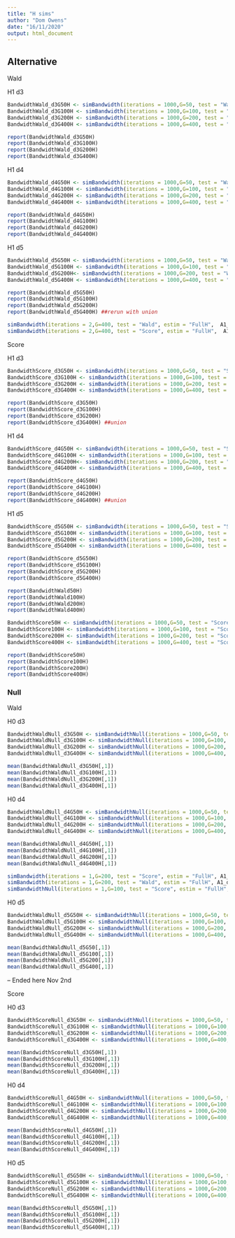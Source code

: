 ```yaml
---
title: "H sims"
author: "Dom Owens"
date: "16/11/2020"
output: html_document
---
```


## Alternative 
Wald

H1 d3
```r
BandwidthWald_d3G50H <- simBandwidth(iterations = 1000,G=50, test = "Wald", estim = "FullH", A1_d3,A2_d3,A3_d3)
BandwidthWald_d3G100H <- simBandwidth(iterations = 1000,G=100, test = "Wald", estim = "FullH", A1_d3,A2_d3,A3_d3)
BandwidthWald_d3G200H <- simBandwidth(iterations = 1000,G=200, test = "Wald", estim = "FullH", A1_d3,A2_d3,A3_d3)
BandwidthWald_d3G400H <- simBandwidth(iterations = 1000,G=400, test = "Wald", estim = "FullH", A1_d3,A2_d3,A3_d3, criterion = "eta") ##
```
```r
report(BandwidthWald_d3G50H)
report(BandwidthWald_d3G100H)
report(BandwidthWald_d3G200H)
report(BandwidthWald_d3G400H)
```


H1 d4
```r
BandwidthWald_d4G50H <- simBandwidth(iterations = 1000,G=50, test = "Wald", estim = "FullH", A1_d4,A2_d4,A3_d4)
BandwidthWald_d4G100H <- simBandwidth(iterations = 1000,G=100, test = "Wald", estim = "FullH", A1_d4,A2_d4,A3_d4)
BandwidthWald_d4G200H <- simBandwidth(iterations = 1000,G=200, test = "Wald", estim = "FullH", A1_d4,A2_d4,A3_d4)
BandwidthWald_d4G400H <- simBandwidth(iterations = 1000,G=400, test = "Wald", estim = "FullH", A1_d4,A2_d4,A3_d4, criterion = "eta") ##
```
```r
report(BandwidthWald_d4G50H)
report(BandwidthWald_d4G100H)
report(BandwidthWald_d4G200H)
report(BandwidthWald_d4G400H)
```

H1 d5
```r
BandwidthWald_d5G50H <- simBandwidth(iterations = 1000,G=50, test = "Wald", estim = "FullH", A1_d5,A2_d5,A3_d5)
BandwidthWald_d5G100H <- simBandwidth(iterations = 1000,G=100, test = "Wald", estim = "FullH",  A1_d5,A2_d5,A3_d5)
BandwidthWald_d5G200H<- simBandwidth(iterations = 1000,G=200, test = "Wald", estim = "FullH",  A1_d5,A2_d5,A3_d5)
BandwidthWald_d5G400H <- simBandwidth(iterations = 1000,G=400, test = "Wald", estim = "FullH",  A1_d5,A2_d5,A3_d5, criterion = "eta")
```
```r
report(BandwidthWald_d5G50H)
report(BandwidthWald_d5G100H)
report(BandwidthWald_d5G200H)
report(BandwidthWald_d5G400H) ##rerun with union
```

```r
simBandwidth(iterations = 2,G=400, test = "Wald", estim = "FullH",  A1_d5,A2_d5,A3_d5, criterion = "eta")
simBandwidth(iterations = 2,G=400, test = "Score", estim = "FullH",  A1_d5,A2_d5,A3_d5, criterion = "eta")
```



Score

H1 d3
```r
BandwidthScore_d3G50H <- simBandwidth(iterations = 1000,G=50, test = "Score", estim = "FullH", A1_d3,A2_d3,A3_d3)
BandwidthScore_d3G100H <- simBandwidth(iterations = 1000,G=100, test = "Score", estim = "FullH", A1_d3,A2_d3,A3_d3)
BandwidthScore_d3G200H <- simBandwidth(iterations = 1000,G=200, test = "Score", estim = "FullH", A1_d3,A2_d3,A3_d3)
BandwidthScore_d3G400H <- simBandwidth(iterations = 1000,G=400, test = "Score", estim = "FullH", A1_d3,A2_d3,A3_d3, criterion = "eta")
```
```r
report(BandwidthScore_d3G50H)
report(BandwidthScore_d3G100H)
report(BandwidthScore_d3G200H)
report(BandwidthScore_d3G400H) ##union
```


H1 d4
```r
BandwidthScore_d4G50H <- simBandwidth(iterations = 1000,G=50, test = "Score", estim = "FullH", A1_d4,A2_d4,A3_d4)
BandwidthScore_d4G100H <- simBandwidth(iterations = 1000,G=100, test = "Score", estim = "FullH", A1_d4,A2_d4,A3_d4)
BandwidthScore_d4G200H<- simBandwidth(iterations = 1000,G=200, test = "Score", estim = "FullH", A1_d4,A2_d4,A3_d4)
BandwidthScore_d4G400H <- simBandwidth(iterations = 1000,G=400, test = "Score", estim = "FullH", A1_d4,A2_d4,A3_d4, criterion = "eta")
```
```r
report(BandwidthScore_d4G50H)
report(BandwidthScore_d4G100H)
report(BandwidthScore_d4G200H)
report(BandwidthScore_d4G400H) ##union
```

H1 d5
```r
BandwidthScore_d5G50H <- simBandwidth(iterations = 1000,G=50, test = "Score", estim = "FullH", A1_d5,A2_d5,A3_d5)
BandwidthScore_d5G100H <- simBandwidth(iterations = 1000,G=100, test = "Score", estim = "FullH",  A1_d5,A2_d5,A3_d5)
BandwidthScore_d5G200H <- simBandwidth(iterations = 1000,G=200, test = "Score", estim = "FullH",  A1_d5,A2_d5,A3_d5)
BandwidthScore_d5G400H <- simBandwidth(iterations = 1000,G=400, test = "Score", estim = "FullH",  A1_d5,A2_d5,A3_d5, criterion = "eta")
```
```r
report(BandwidthScore_d5G50H)
report(BandwidthScore_d5G100H)
report(BandwidthScore_d5G200H)
report(BandwidthScore_d5G400H)
```


```r
report(BandwidthWald50H)
report(BandwidthWald100H)
report(BandwidthWald200H)
report(BandwidthWald400H)
```

```r
BandwidthScore50H <- simBandwidth(iterations = 1000,G=50, test = "Score")
BandwidthScore100H <- simBandwidth(iterations = 1000,G=100, test = "Score")
BandwidthScore200H <- simBandwidth(iterations = 1000,G=200, test = "Score")
BandwidthScore400H <- simBandwidth(iterations = 1000,G=400, test = "Score")
```

```r
report(BandwidthScore50H)
report(BandwidthScore100H)
report(BandwidthScore200H)
report(BandwidthScore400H)
```

### Null


Wald

H0 d3
```r
BandwidthWaldNull_d3G50H <- simBandwidthNull(iterations = 1000,G=50, test = "Wald", estim = "FullH", A1_d3)
BandwidthWaldNull_d3G100H <- simBandwidthNull(iterations = 1000,G=100, test = "Wald", estim = "FullH", A1_d3)
BandwidthWaldNull_d3G200H <- simBandwidthNull(iterations = 1000,G=200, test = "Wald", estim = "FullH", A1_d3)
BandwidthWaldNull_d3G400H <- simBandwidthNull(iterations = 1000,G=400, test = "Wald", estim = "FullH", A1_d3)
```
```r
mean(BandwidthWaldNull_d3G50H[,1])
mean(BandwidthWaldNull_d3G100H[,1])
mean(BandwidthWaldNull_d3G200H[,1])
mean(BandwidthWaldNull_d3G400H[,1])
```

H0 d4
```r
BandwidthWaldNull_d4G50H <- simBandwidthNull(iterations = 1000,G=50, test = "Wald", estim = "FullH", A1_d4)
BandwidthWaldNull_d4G100H <- simBandwidthNull(iterations = 1000,G=100, test = "Wald", estim = "FullH", A1_d4)
BandwidthWaldNull_d4G200H <- simBandwidthNull(iterations = 1000,G=200, test = "Wald", estim = "FullH", A1_d4)
BandwidthWaldNull_d4G400H <- simBandwidthNull(iterations = 1000,G=400, test = "Wald", estim = "FullH", A1_d4)
```
```r
mean(BandwidthWaldNull_d4G50H[,1])
mean(BandwidthWaldNull_d4G100H[,1])
mean(BandwidthWaldNull_d4G200H[,1])
mean(BandwidthWaldNull_d4G400H[,1])
```

```r
simBandwidth(iterations = 1,G=200, test = "Score", estim = "FullH", A1_d4, A2_d4,A3_d4)
simBandwidth(iterations = 1,G=200, test = "Wald", estim = "FullH", A1_d4, A2_d4,A3_d4)
simBandwidthNull(iterations = 1,G=100, test = "Score", estim = "FullH", A1_d4)
```

H0 d5
```r
BandwidthWaldNull_d5G50H <- simBandwidthNull(iterations = 1000,G=50, test = "Wald", estim = "FullH", A1_d5)
BandwidthWaldNull_d5G100H <- simBandwidthNull(iterations = 1000,G=100, test = "Wald", estim = "FullH", A1_d5)
BandwidthWaldNull_d5G200H <- simBandwidthNull(iterations = 1000,G=200, test = "Wald", estim = "FullH", A1_d5)
BandwidthWaldNull_d5G400H <- simBandwidthNull(iterations = 1000,G=400, test = "Wald", estim = "FullH", A1_d5)
```
```r
mean(BandwidthWaldNull_d5G50[,1])
mean(BandwidthWaldNull_d5G100[,1])
mean(BandwidthWaldNull_d5G200[,1])
mean(BandwidthWaldNull_d5G400[,1])
```

 -- Ended here Nov 2nd

Score

H0 d3
```r
BandwidthScoreNull_d3G50H <- simBandwidthNull(iterations = 1000,G=50, test = "Score", estim = "FullH", A1_d3)
BandwidthScoreNull_d3G100H <- simBandwidthNull(iterations = 1000,G=100, test = "Score", estim = "FullH", A1_d3)
BandwidthScoreNull_d3G200H <- simBandwidthNull(iterations = 1000,G=200, test = "Score", estim = "FullH", A1_d3)
BandwidthScoreNull_d3G400H <- simBandwidthNull(iterations = 1000,G=400, test = "Score", estim = "FullH", A1_d3)
```

```r
mean(BandwidthScoreNull_d3G50H[,1])
mean(BandwidthScoreNull_d3G100H[,1])
mean(BandwidthScoreNull_d3G200H[,1])
mean(BandwidthScoreNull_d3G400H[,1])
```


H0 d4
```r
BandwidthScoreNull_d4G50H <- simBandwidthNull(iterations = 1000,G=50, test = "Score", estim = "FullH", A1_d4)
BandwidthScoreNull_d4G100H <- simBandwidthNull(iterations = 1000,G=100, test = "Score", estim = "FullH", A1_d4)
BandwidthScoreNull_d4G200H <- simBandwidthNull(iterations = 1000,G=200, test = "Score", estim = "FullH", A1_d4)
BandwidthScoreNull_d4G400H <- simBandwidthNull(iterations = 1000,G=400, test = "Score", estim = "FullH", A1_d4)
```
```r
mean(BandwidthScoreNull_d4G50H[,1])
mean(BandwidthScoreNull_d4G100H[,1])
mean(BandwidthScoreNull_d4G200H[,1])
mean(BandwidthScoreNull_d4G400H[,1])
```

H0 d5
```r
BandwidthScoreNull_d5G50H <- simBandwidthNull(iterations = 1000,G=50, test = "Score", estim = "FullH", A1_d5)
BandwidthScoreNull_d5G100H <- simBandwidthNull(iterations = 1000,G=100, test = "Score", estim = "FullH", A1_d5)
BandwidthScoreNull_d5G200H <- simBandwidthNull(iterations = 1000,G=200, test = "Score", estim = "FullH", A1_d5)
BandwidthScoreNull_d5G400H <- simBandwidthNull(iterations = 1000,G=400, test = "Score", estim = "FullH", A1_d5)
```
```r
mean(BandwidthScoreNull_d5G50H[,1])
mean(BandwidthScoreNull_d5G100H[,1])
mean(BandwidthScoreNull_d5G200H[,1])
mean(BandwidthScoreNull_d5G400H[,1])
```


